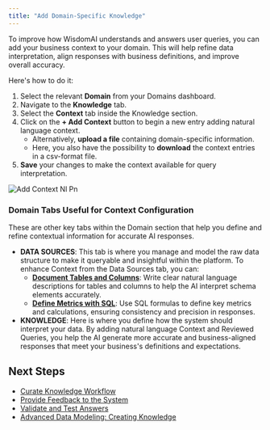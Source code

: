 ```yaml
---
title: "Add Domain-Specific Knowledge"
---
```


To improve how WisdomAI understands and answers user queries, you can add your business context to your domain. This will help refine data interpretation, align responses with business definitions, and improve overall accuracy.

Here's how to do it:

1. Select the relevant **Domain** from your Domains dashboard.
2. Navigate to the **Knowledge** tab.
3. Select the **Context** tab inside the Knowledge section.
4. Click on the **\+ Add Context** button to begin a new entry adding natural language context.
   - Alternatively, **upload a file** containing domain-specific information.
   - Here, you also have the possibility to **download** the context entries in a csv-format file.
5. **Save** your changes to make the context available for query interpretation.

![Add Context Nl Pn](/images/add-context-nl.png)

### Domain Tabs Useful for Context Configuration

These are other key tabs within the Domain section that help you define and refine contextual information for accurate AI responses.

- **DATA SOURCES**: This tab is where you manage and model the raw data structure to make it queryable and insightful within the platform. To enhance Context from the Data Sources tab, you can:
  - [**Document Tables and Columns**](/setting-up-wisdom-ai/document-tables-and-columns): Write clear natural language descriptions for tables and columns to help the AI interpret schema elements accurately.
  - [**Define Metrics with SQL**](/improve-wisdom-ai-responses/how-to-create-metrics): Use SQL formulas to define key metrics and calculations, ensuring consistency and precision in responses.
- **KNOWLEDGE**: Here is where you define how the system should interpret your data. By adding natural language Context and Reviewed Queries, you help the AI generate more accurate and business-aligned responses that meet your business's definitions and expectations.


## **Next Steps**

- [Curate Knowledge Workflow](/improve-wisdom-ai-responses/curate-knowledge-workflow)
- [Provide Feedback to the System](/setting-up-wisdom-ai/provide-feedback-to-the-system)
- [Validate and Test Answers](/improve-wisdom-ai-responses/validate-and-test-answers)
- [Advanced Data Modeling: Creating Knowledge](/setting-up-wisdom-ai/advanced-data-modeling-creating-knowledge)
